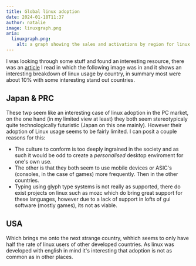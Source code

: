 ```yaml
---
title: Global linux adoption
date: 2024-01-18T11:37
author: natalie
image: linuxgraph.png
aria:
  linuxgraph.png:
    alt: a graph showing the sales and activations by region for linux
---
```


I was looking through some stuff and found an interesting resource, there was an
[article](https://github.com/a327ex/blog/issues/44) I read in which the following image
was in and it shows an interesting breakdown of linux usage by country, in summary most
were about 10% with some interesting stand out countries.

## Japan & PRC

These twp seem like an interesting case of linux adoption in the PC market, on the one
hand (in my limited view at least) they both seem stereotypicaly quite technologically
futuristic (Japan on this one mainly). However their adoption of Linux usage seems to be
fairly limited. I can posit a couple reasons for this:

- The culture to conform is too deeply ingrained in the society and as such it would be
  odd to create a _personalised_ desktop enviroment for one's own use.
- The other is that they both seem to use mobile devices or ASIC's (consoles, in the case
  of games) more frequently. Then in the other countries.
- Typing using glyph type systems is not really as supported, there do exist projects on
  linux such as mozc which do bring great support for these languages, however due to a
  lack of support in lofts of gui software (mostly games), its not as viable.

## USA

Which brings me onto the next strange country, whhich seems to only have half the rate of
linux users of other developed countries. As linux was developed with english in mind it's
interesting that adoption is not as common as in other places.

